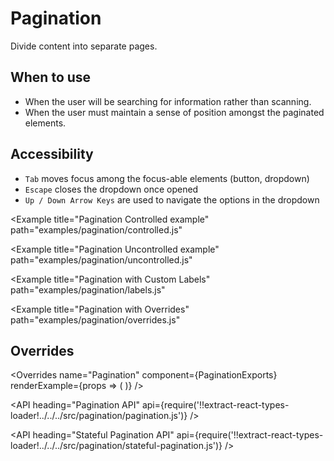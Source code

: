 <!--
Copyright (c) 2018 Uber Technologies, Inc.

This source code is licensed under the MIT license found in the
LICENSE file in the root directory of this source tree.
-->





# Pagination

Divide content into separate pages.

## When to use

- When the user will be searching for information rather than scanning.
- When the user must maintain a sense of position amongst the paginated elements.

## Accessibility

- `Tab` moves focus among the focus-able elements (button, dropdown)
- `Escape` closes the dropdown once opened
- `Up / Down Arrow Keys` are used to navigate the options in the dropdown

<Example
  title="Pagination Controlled example"
  path="examples/pagination/controlled.js"
>
  <Controlled />
</Example>

<Example
  title="Pagination Uncontrolled example"
  path="examples/pagination/uncontrolled.js"
>
  <Uncontrolled />
</Example>

<Example
  title="Pagination with Custom Labels"
  path="examples/pagination/labels.js"
>
  <Labels />
</Example>

<Example
  title="Pagination with Overrides"
  path="examples/pagination/overrides.js"
>
  <Customization />
</Example>

## Overrides

<Overrides
  name="Pagination"
  component={PaginationExports}
  renderExample={props => (
    <StatefulPagination numPages={10} overrides={props.overrides} />
  )}
/>

<API
  heading="Pagination API"
  api={require('!!extract-react-types-loader!../../../src/pagination/pagination.js')}
/>

<API
  heading="Stateful Pagination API"
  api={require('!!extract-react-types-loader!../../../src/pagination/stateful-pagination.js')}
/>
